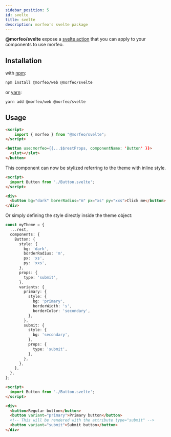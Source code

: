 ```yaml
---
sidebar_position: 5
id: svelte
title: svelte
description: morfeo's svelte package
---
```


**@morfeo/svelte** expose a [svelte action](https://svelte.dev/docs#use_action) that you can apply to your components to use morfeo.

## Installation

with [npm](https://www.npmjs.com/package/@morfeo/svelte):

```bash
npm install @morfeo/web @morfeo/svelte
```

or [yarn](https://yarn.pm/@morfeo/svelte):

```bash
yarn add @morfeo/web @morfeo/svelte
```

## Usage

```html
<script>
	import { morfeo } from "@morfeo/svelte";
</script>

<button use:morfeo={{...$$restProps, componentName: 'Button' }}>
  <slot></slot>
</button>
```

This component can now be stylized referring to the theme with inline style.

```html
<script>
  import Button from './Button.svelte';
</script>

<div>
  <button bg="dark" borerRadius="m" px="xs" py="xxs">Click me</button>
</div>
```

Or simply defining the style directly inside the theme object:

```typescript
const myTheme = {
  ...rest,
  components: {
    Button: {
      style: {
        bg: 'dark',
        borderRadius: 'm',
        px: 'xs',
        py: 'xxs',
      },
      props: {
        type: 'submit',
      },
      variants: {
        primary: {
          style: {
            bg: 'primary',
            borderWidth: 's',
            borderColor: 'secondary',
          },
        },
        submit: {
          style: {
            bg: 'secondary',
          },
          props: {
            type: 'submit',
          },
        },
      },
    },
  },
};
```

```html
<script>
  import Button from './Button.svelte';
</script>

<div>
  <button>Regular button</button>
  <button variant="primary">Primary button</button>
  <!-- This will be rendered with the attribute type="submit" -->
  <button variant="submit">Submit button</button>
</div>
```
